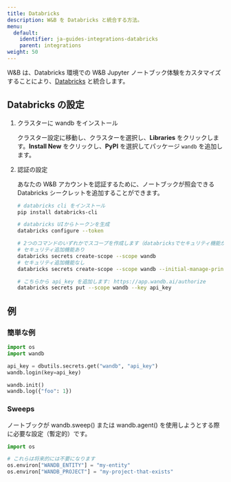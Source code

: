 ---
title: Databricks
description: W&B を Databricks と統合する方法。
menu:
  default:
    identifier: ja-guides-integrations-databricks
    parent: integrations
weight: 50
---

W&B は、Databricks 環境での W&B Jupyter ノートブック体験をカスタマイズすることにより、[Databricks](https://www.databricks.com/) と統合します。

## Databricks の設定

1. クラスターに wandb をインストール

    クラスター設定に移動し、クラスターを選択し、**Libraries** をクリックします。**Install New** をクリックし、**PyPI** を選択してパッケージ `wandb` を追加します。

2. 認証の設定

    あなたの W&B アカウントを認証するために、ノートブックが照会できる Databricks シークレットを追加することができます。

    ```bash
    # databricks cli をインストール
    pip install databricks-cli

    # databricks UIからトークンを生成
    databricks configure --token

    # 2つのコマンドのいずれかでスコープを作成します（databricksでセキュリティ機能が有効かどうかによります）：
    # セキュリティ追加機能あり
    databricks secrets create-scope --scope wandb
    # セキュリティ追加機能なし
    databricks secrets create-scope --scope wandb --initial-manage-principal users

    # こちらから api_key を追加します: https://app.wandb.ai/authorize
    databricks secrets put --scope wandb --key api_key
    ```

## 例

### 簡単な例

```python
import os
import wandb

api_key = dbutils.secrets.get("wandb", "api_key")
wandb.login(key=api_key)

wandb.init()
wandb.log({"foo": 1})
```

### Sweeps

ノートブックが wandb.sweep() または wandb.agent() を使用しようとする際に必要な設定（暫定的）です。

```python
import os

# これらは将来的には不要になります
os.environ["WANDB_ENTITY"] = "my-entity"
os.environ["WANDB_PROJECT"] = "my-project-that-exists"
```